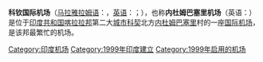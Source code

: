{{Infobox airport
| airport_name = <center>科钦国际机场<br><small>{{lang|ml|കൊച്ചി അന്താരാഷ്ട്ര വിമാനത്താവളം}}<br>{{lang|en|Cochin International Airport}}</small></center>
| nativename   = <center>内杜姆巴塞里机场<br/>{{lang|en|Nedumbassery Airport}}</center>
| photo        = Cochin International Airport.JPG
| IATA         = COK
| ICAO         = VOCI
| type         = [[民用航空|民用]]
| owner        = 
| operator     = Cochin International Airport Ltd.
| city         = [[印度|印度]][[科契|科契]]
| location     = 印度[[内杜姆巴塞里|内杜姆巴塞里]]
| elevation    = 9米
| coordinates  = {{coord|10|09|07|N|076|24|07|E|type:airport|display=inline}}
| website      = [http://www.cochin-airport.com/ 科钦国际机场有限公司]
| r1-number    = 09/27
| r1-length-f  = 11,155
| r1-length-m  = 3,400
| r1-surface   = [[Asphalt|Asphalt]]
| footnotes    = 
}}

'''科钦国际机场'''（[[马拉雅拉姆语|马拉雅拉姆语]]：'''{{lang|ml|കൊച്ചി അന്താരാഷ്ട്ര വിമാനത്താവളം}}'''，[[英语|英语]]：'''{{lang|en|Cochin International Airport}}'''；{{Airport codes|COK|VOCI}}），也称'''内杜姆巴塞里机场'''（英语：'''{{lang|en|Nedumbassery Airport}}'''）是位于[[印度共和国|印度共和国]][[喀拉拉邦|喀拉拉邦]]第二大[[城市|城市]][[科契|科契]]北方[[内杜姆巴塞里|内杜姆巴塞里]]村的一座[[国际机场|国际]][[机场|机场]]，是该邦最繁忙的机场。

[[Category:印度机场|Category:印度机场]]
[[Category:1999年印度建立|Category:1999年印度建立]]
[[Category:1999年启用的机场|Category:1999年启用的机场]]